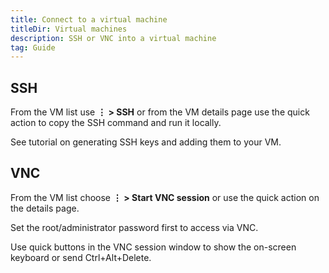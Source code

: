 ```yaml
---
title: Connect to a virtual machine
titleDir: Virtual machines
description: SSH or VNC into a virtual machine
tag: Guide
---
```


## SSH

From the VM list use **⋮ > SSH** or from the VM details page use the quick action to copy the SSH command and run it locally.

<Note>
See tutorial on generating SSH keys and adding them to your VM.
</Note>

## VNC

From the VM list choose **⋮ > Start VNC session** or use the quick action on the details page.

<Note>
Set the root/administrator password first to access via VNC.
</Note>

Use quick buttons in the VNC session window to show the on-screen keyboard or send Ctrl+Alt+Delete.
